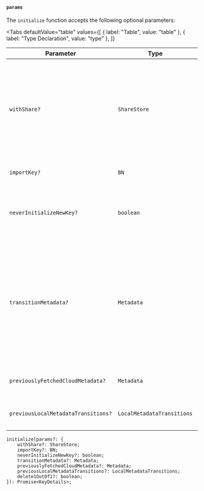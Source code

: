 
#### `params`

The `initialize` function accepts the following optional parameters:

<Tabs
  defaultValue="table"
  values={[
    { label: "Table", value: "table" },
    { label: "Type Declaration", value: "type" },
  ]}
>

<TabItem value="table">

| Parameter                           | Type                       | Description                                                                                                                                              | Mandatory |
| ----------------------------------- | -------------------------- | -------------------------------------------------------------------------------------------------------------------------------------------------------- | --------- |
| `withShare?`                        | `ShareStore`               | Initialize tkey with an existing share store. This allows you to directly initialize tKey without using the service provider login.                      | No        |
| `importKey?`                        | `BN`                       | Import a key into tkey for initialisation.                                                                                                               | No        |
| `neverInitializeNewKey?`            | `boolean`                  | Never initialize using a new key if the shares are already formed                                                                                        | No        |
| `transitionMetadata?`               | `Metadata`                 | If we've been provided with transition metadata we use that as the current metadata instead as we want to maintain state before and after serialization. | No        |
| `previouslyFetchedCloudMetadata?`   | `Metadata`                 | Pass the previous cloud metadata                                                                                                                         | No        |
| `previousLocalMetadataTransitions?` | `LocalMetadataTransitions` | Pass the previous transition metadata                                                                                                                    | No        |

</TabItem>

<TabItem value="type">

```tsx
initialize(params?: {
    withShare?: ShareStore;
    importKey?: BN;
    neverInitializeNewKey?: boolean;
    transitionMetadata?: Metadata;
    previouslyFetchedCloudMetadata?: Metadata;
    previousLocalMetadataTransitions?: LocalMetadataTransitions;
    delete1OutOf1?: boolean;
}): Promise<KeyDetails>;
```

</TabItem>

</Tabs>
